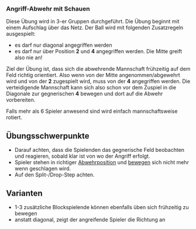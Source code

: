 ### Angriff-Abwehr mit Schauen

Diese Übung wird in 3-er Gruppen durchgeführt. Die Übung beginnt mit einem Aufschlag über das Netz. Der Ball wird mit folgenden Zusatzregeln ausgespielt:

- es darf nur diagonal angegriffen werden
- es darf nur über Position **2** und **4** angegriffen werden. Die Mitte greift also nie an!

Ziel der Übung ist, dass sich die abwehrende Mannschaft frühzeitig auf dem Feld richtig orientiert. Also wenn von der Mitte angenommen/abgewehrt wird und von der **2** zugespielt wird, muss von der **4** angegriffen werden. Die verteidigende Mannschaft kann sich also schon vor dem Zuspiel in die Diagonale zur gegnerischen **4** bewegen und dort auf die Abwehr vorbereiten.

Falls mehr als 6 Spieler anwesend sind wird einfach mannschaftsweise rotiert.

:::{.callout-important}
## Übungsschwerpunkte
- Darauf achten, dass die Spielenden das gegnerische Feld beobachten und reagieren, sobald klar ist von wo der Angriff erfolgt.
- Spieler stehen in richtiger [Abwehrposition](/tech/defense-ready.qmd) und [bewegen](/tech/defense-move.qmd) sich nicht mehr wenn geschlagen wird.
- Auf den Split-/Drop-Step achten.
:::


:::{.callout-tip}
## Varianten
- 1-3 zusätzliche Blockspielende können ebenfalls üben sich frühzeitig zu bewegen
- anstatt diagonal, zeigt der angreifende Spieler die Richtung an
:::
